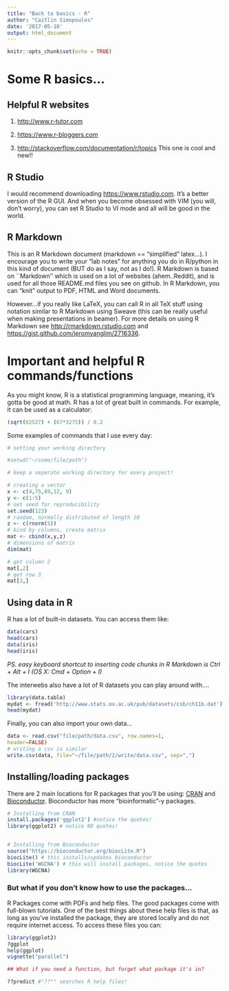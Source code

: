 ```yaml
---
title: "Back to basics - R"
author: "Caitlin Simopoulos"
date: '2017-05-18'
output: html_document
---
```

```r
knitr::opts_chunk$set(echo = TRUE)
```
# Some R basics...

## Helpful R websites

1. <http://www.r-tutor.com>

2. <https://www.r-bloggers.com>

3. <http://stackoverflow.com/documentation/r/topics> This one is cool and new!! 

## R Studio

I would recommend downloading [https://www.rstudio.com](https://www.rstudio.com). It's a better version of the R GUI. And when you become obsessed with VIM (you will, don't worry), you can set R Studio to VI mode and all will be good in the world.

## R Markdown

This is an R Markdown document (markdown == "simplified" latex...). 
I encourage you to write your "lab notes" for anything you do in R/python in this kind of document (BUT do as I say, not as I do!).
R Markdown is based on ``Markdown'' which is used on a lot of websites (ahem..Reddit), and is used for all those README.md files you see on github.
In R Markdown, you can "knit" output to PDF, HTML and Word documents.

However...if you really like LaTeX, you can call R in all TeX stuff using notation similar to R Markdown using Sweave (this can be really useful when making presentations in beamer).
For more details on using R Markdown see <http://rmarkdown.rstudio.com> and <https://gist.github.com/jeromyanglim/2716336>.

[//]: P.S. this is how you comment your RMD!

# Important and helpful R commands/functions

As you might know, R is a statistical programming language, meaning, it's gotta be good at math. R has a lot of great built in commands. For example, it can be used as a calculator:

```r

(sqrt(62527) + (67*3275)) / 8.2
```
Some examples of commands that I use every day:

```r
# setting your working directory

#setwd("~/some/file/path") 

# keep a seperate working directory for every project!

# creating a vector
x <- c(4,75,89,12, 9)
y <- c(1:5)
# set seed for reproducibility
set.seed(123)
# random, normally distributed of length 10
z <- c(rnorm(5)) 
# bind by columns, create matrix
mat <- cbind(x,y,z)
# dimensions of matrix
dim(mat)

# get column 2
mat[,2]
# get row 3
mat[3,]
```



## Using data in R

R has a lot of built-in datasets.
You can access them like:

```r
data(cars)
head(cars)
data(iris)
head(iris)
```

*PS. easy keyboard shortcut to inserting code chunks in R Markdown is Ctrl + Alt + I (OS X: Cmd + Option + I)*

The interwebs also have a lot of R datasets you can play around with....

```r
library(data.table)
mydat <- fread('http://www.stats.ox.ac.uk/pub/datasets/csb/ch11b.dat')
head(mydat)
```

Finally, you can also import your own data...
```r
data <- read.csv("file/path/data.csv", row.names=1, 
header=FALSE)
# writing a csv is similar
write.csv(data, file="~/file/path/2/write/data.csv", sep=",")
```

## Installing/loading packages

There are 2 main locations for R packages that you'll be using: [CRAN](https://cran.r-project.org) and [Bioconductor](http://www.bioconductor.org).
Bioconductor has more "bioinformatic"-y packages. 

```r
# Installing from CRAN
install.packages('ggplot2') #notice the quotes!
library(ggplot2) # notice NO quotes!


# Installing from Bioconductor
source("https://bioconductor.org/biocLite.R")
biocLite() # this installs/updates bioconductor
biocLite('WGCNA') # this will install packages, notice the quotes
library(WGCNA)
```

### But what if you don't know how to use the packages...

R Packages come with PDFs and help files. The good packages come with full-blown tutorials. One of the best things about these help files is that, as long as you've installed the package, they are stored locally and do not require internet access. To access these files you can:

```r
library(ggplot2)
?ggplot
help(ggplot)
vignette("parallel")

## What if you need a function, but forget what package it's in?

??predict #"??"" searches R help files!
```


